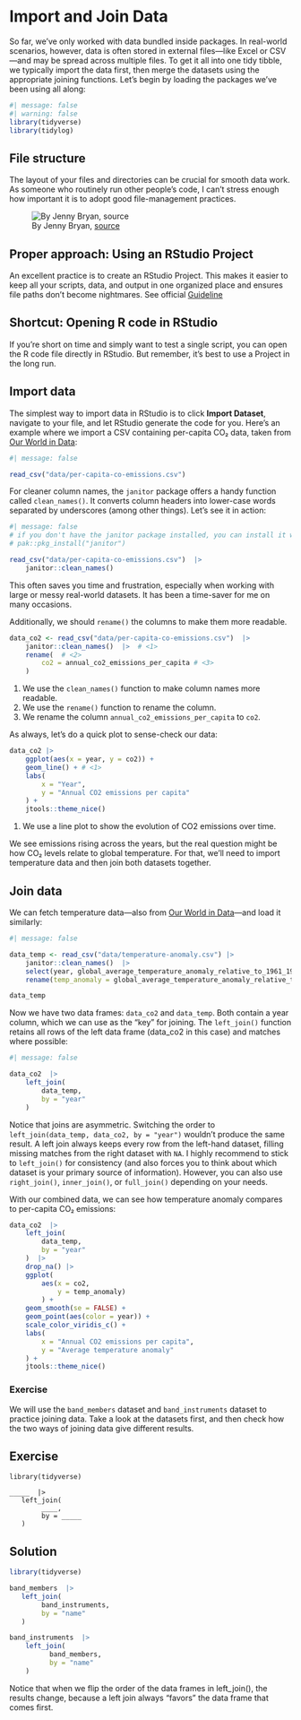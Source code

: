 # Import and Join Data

So far, we’ve only worked with data bundled inside packages. In real-world scenarios, however, data is often stored in external files—like Excel or CSV—and may be spread across multiple files. To get it all into one tidy tibble, we typically import the data first, then merge the datasets using the appropriate joining functions. Let’s begin by loading the packages we’ve been using all along:

```r
#| message: false
#| warning: false
library(tidyverse)
library(tidylog)
```

## File structure

The layout of your files and directories can be crucial for smooth data work. As someone who routinely run other people’s code, I can’t stress enough how important it is to adopt good file-management practices.

![By Jenny Bryan, [source](https://x.com/hadleywickham/status/940021008764846080/photo/1)](img/here_package.png)

::: {.panel-tabset}

## Proper approach: Using an RStudio Project

An excellent practice is to create an RStudio Project. This makes it easier to keep all your scripts, data, and output in one organized place and ensures file paths don’t become nightmares. See official [Guideline](https://support.posit.co/hc/en-us/articles/200526207-Using-RStudio-Projects)

## Shortcut: Opening R code in RStudio

If you’re short on time and simply want to test a single script, you can open the R code file directly in RStudio. But remember, it’s best to use a Project in the long run.

:::

## Import data

The simplest way to import data in RStudio is to click **Import Dataset**, navigate to your file, and let RStudio generate the code for you. Here’s an example where we import a CSV containing per-capita CO₂ data, taken from [Our World in Data](https://ourworldindata.org/co2-and-greenhouse-gas-emissions?insight=human-greenhouse-gas-emissions-have-increased-global-average-temperatures#key-insights):

```r
#| message: false

read_csv("data/per-capita-co-emissions.csv")
```

For cleaner column names, the `janitor` package offers a handy function called `clean_names()`. It converts column headers into lower-case words separated by underscores (among other things). Let’s see it in action:

```r
#| message: false
# if you don't have the janitor package installed, you can install it with the following command
# pak::pkg_install("janitor")

read_csv("data/per-capita-co-emissions.csv")  |> 
    janitor::clean_names()
```

This often saves you time and frustration, especially when working with large or messy real-world datasets. It has been a time-saver for me on many occasions.

Additionally, we should `rename()` the columns to make them more readable.

```r
data_co2 <- read_csv("data/per-capita-co-emissions.csv")  |> 
    janitor::clean_names()  |>  # <1>
    rename(  # <2>
        co2 = annual_co2_emissions_per_capita # <3>
    )
```
1. We use the `clean_names()` function to make column names more readable.
2. We use the `rename()` function to rename the column.
3. We rename the column `annual_co2_emissions_per_capita` to `co2`.

As always, let’s do a quick plot to sense-check our data:

```r
data_co2 |> 
    ggplot(aes(x = year, y = co2)) +
    geom_line() + # <1>
    labs(
        x = "Year",
        y = "Annual CO2 emissions per capita"
    ) +
    jtools::theme_nice()
```
1. We use a line plot to show the evolution of CO2 emissions over time.

We see emissions rising across the years, but the real question might be how CO₂ levels relate to global temperature. For that, we’ll need to import temperature data and then join both datasets together.

## Join data

We can fetch temperature data—also from [Our World in Data](https://ourworldindata.org/co2-and-greenhouse-gas-emissions?insight=human-greenhouse-gas-emissions-have-increased-global-average-temperatures#key-insights)—and load it similarly:

```r
#| message: false

data_temp <- read_csv("data/temperature-anomaly.csv") |> 
    janitor::clean_names()  |> 
    select(year, global_average_temperature_anomaly_relative_to_1961_1990) |>
    rename(temp_anomaly = global_average_temperature_anomaly_relative_to_1961_1990)

data_temp
```

Now we have two data frames: `data_co2` and `data_temp`. Both contain a year column, which we can use as the “key” for joining. The `left_join()` function retains all rows of the left data frame (data_co2 in this case) and matches where possible:

```r
#| message: false

data_co2  |> 
    left_join(
        data_temp, 
        by = "year"
    ) 
```

Notice that joins are asymmetric. Switching the order to `left_join(data_temp, data_co2, by = "year")` wouldn’t produce the same result. A left join always keeps every row from the left-hand dataset, filling missing matches from the right dataset with `NA`. I highly recommend to stick to `left_join()` for consistency (and also forces you to think about which dataset is your primary source of information). However, you can also use `right_join()`, `inner_join()`, or `full_join()` depending on your needs.

With our combined data, we can see how temperature anomaly compares to per-capita CO₂ emissions:

```r
data_co2  |> 
    left_join(
        data_temp, 
        by = "year"
    )  |> 
    drop_na() |>
    ggplot(
        aes(x = co2, 
            y = temp_anomaly)
        ) +
    geom_smooth(se = FALSE) +
    geom_point(aes(color = year)) +
    scale_color_viridis_c() +
    labs(
        x = "Annual CO2 emissions per capita",
        y = "Average temperature anomaly"
    ) +
    jtools::theme_nice()
```

### Exercise {-}

We will use the `band_members` dataset and `band_instruments` dataset to practice joining data. Take a look at the datasets first, and then check how the two ways of joining data give different results.

::: {.panel-tabset}

## Exercise

```webr-r
library(tidyverse)

_____  |> 
   left_join(
        ____, 
        by = _____
   )
```

## Solution

```r
library(tidyverse)

band_members  |> 
   left_join(
        band_instruments, 
        by = "name"
   )

band_instruments  |>
    left_join(
          band_members, 
          by = "name"
    )
```

Notice that when we flip the order of the data frames in left_join(), the results change, because a left join always “favors” the data frame that comes first.

:::